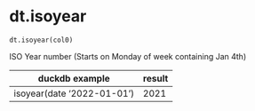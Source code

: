 # dt.isoyear { #duckops.dt.isoyear }

`dt.isoyear(col0)`

ISO Year number (Starts on Monday of week containing Jan 4th)

| duckdb example | result |
| -------------- | ------ |
| isoyear(date '2022-01-01') | 2021 |
